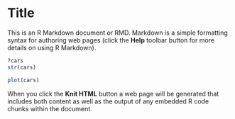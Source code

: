 Title
========================================================

This is an R Markdown document or RMD. Markdown is a simple formatting syntax for authoring web pages (click the **Help** toolbar button for more details on using R Markdown).



```r
?cars
str(cars)
```

```r
plot(cars)
```




When you click the **Knit HTML** button a web page will be generated that includes both content as well as the output of any embedded R code chunks within the document.

